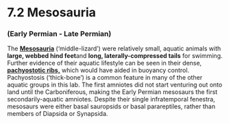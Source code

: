 # 7.2 Mesosauria


### (Early Permian - Late Permian)

The **[Mesosauria](#381_mesosauruswhole)** (‘middle-lizard’) were relatively small, aquatic animals with **large, webbed hind feet**and **long, laterally-compressed tails** for swimming. Further evidence of their aquatic lifestyle can be seen in their dense, **[pachyostotic ribs,](#62_mesosauruswhole)** which would have aided in buoyancy control. Pachyostosis (‘thick-bone’) is a common feature in many of the other aquatic groups in this lab. The first amniotes did not start venturing out onto land until the Carboniferous, making the Early Permian mesosaurs the first secondarily-aquatic amniotes. Despite their single infratemporal fenestra, mesosaurs were either basal sauropsids or basal parareptiles, rather than members of Diapsida or Synapsida.
